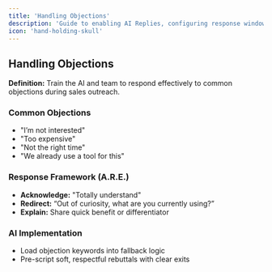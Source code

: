 ```yaml
---
title: 'Handling Objections'
description: 'Guide to enabling AI Replies, configuring response windows and training prompts'
icon: 'hand-holding-skull'
---
```


## <Icon icon="alert-triangle" /> Handling Objections

**Definition:** Train the AI and team to respond effectively to common objections during sales outreach.

### Common Objections
- "I’m not interested"
- "Too expensive"
- "Not the right time"
- "We already use a tool for this"

### Response Framework (A.R.E.)
- **Acknowledge:** "Totally understand"
- **Redirect:** “Out of curiosity, what are you currently using?”
- **Explain:** Share quick benefit or differentiator

### AI Implementation
- Load objection keywords into fallback logic
- Pre-script soft, respectful rebuttals with clear exits